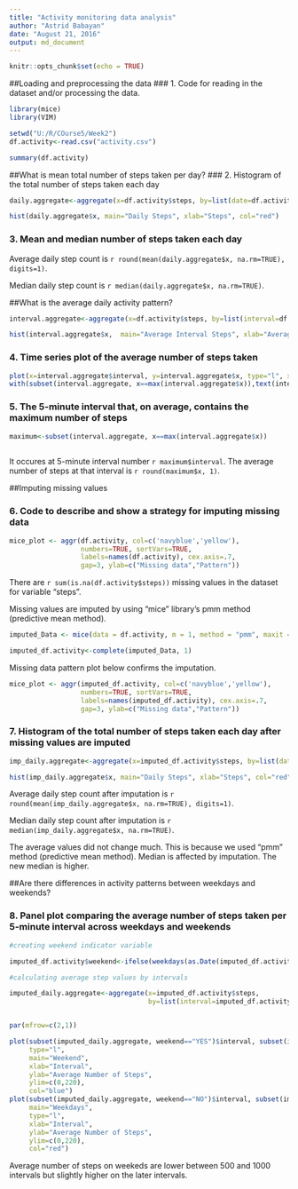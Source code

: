 ```yaml
---
title: "Activity monitoring data analysis"
author: "Astrid Babayan"
date: "August 21, 2016"
output: md_document
---
```


```r

knitr::opts_chunk$set(echo = TRUE)

```

##Loading and preprocessing the data
### 1. Code for reading in the dataset and/or processing the data.


```r

library(mice)
library(VIM)

setwd("U:/R/COurse5/Week2")
df.activity<-read.csv("activity.csv")

summary(df.activity)

```

##What is mean total number of steps taken per day?
### 2. Histogram of the total number of steps taken each day


```r

daily.aggregate<-aggregate(x=df.activity$steps, by=list(date=df.activity$date), FUN=sum)

hist(daily.aggregate$x, main="Daily Steps", xlab="Steps", col="red")

```


### 3. Mean and median number of steps taken each day


Average daily step count is `r round(mean(daily.aggregate$x, na.rm=TRUE), digits=1)`.

Median daily step count is `r median(daily.aggregate$x, na.rm=TRUE)`.

##What is the average daily activity pattern?



``` r

interval.aggregate<-aggregate(x=df.activity$steps, by=list(interval=df.activity$interval), FUN="mean", na.rm=TRUE)

hist(interval.aggregate$x,  main="Average Interval Steps", xlab="Average number of steps per interval", col="blue")
```


### 4. Time series plot of the average number of steps taken


```r
plot(x=interval.aggregate$interval, y=interval.aggregate$x, type="l", xlab="Interval", ylab="Average Number of Steps", main="Average Number of Steps by Interval", ylim=c(0,250))
with(subset(interval.aggregate, x==max(interval.aggregate$x)),text(interval,x,"*", col="red"))
```


### 5. The 5-minute interval that, on average, contains the maximum number of steps


```r

maximum<-subset(interval.aggregate, x==max(interval.aggregate$x))
       
```


It occures at 5-minute interval number `r maximum$interval`. The average number of steps at that interval is `r round(maximum$x, 1)`. 


##Imputing missing values

### 6. Code to describe and show a strategy for imputing missing data


``` r
mice_plot <- aggr(df.activity, col=c('navyblue','yellow'),
                  numbers=TRUE, sortVars=TRUE,
                  labels=names(df.activity), cex.axis=.7,
                  gap=3, ylab=c("Missing data","Pattern"))
```

There are `r sum(is.na(df.activity$steps))` missing values in the dataset for variable "steps".

Missing values are imputed by using "mice" library's pmm method (predictive mean method).

```r

imputed_Data <- mice(data = df.activity, m = 1, method = "pmm", maxit = 10, seed = 100)

imputed_df.activity<-complete(imputed_Data, 1)
```

Missing data pattern plot below confirms the imputation.

``` r
mice_plot <- aggr(imputed_df.activity, col=c('navyblue','yellow'),
                  numbers=TRUE, sortVars=TRUE,
                  labels=names(imputed_df.activity), cex.axis=.7,
                  gap=3, ylab=c("Missing data","Pattern"))

```


### 7. Histogram of the total number of steps taken each day after missing values are imputed


```r

imp_daily.aggregate<-aggregate(x=imputed_df.activity$steps, by=list(date=imputed_df.activity$date), FUN=sum)

hist(imp_daily.aggregate$x, main="Daily Steps", xlab="Steps", col="red")

```


Average daily step count after imputation is `r round(mean(imp_daily.aggregate$x, na.rm=TRUE), digits=1)`.

Median daily step count after imputation is `r median(imp_daily.aggregate$x, na.rm=TRUE)`.

The average values did not change much. This is because we used "pmm" method (predictive mean method). Median is affected by imputation. The new median is higher.


##Are there differences in activity patterns between weekdays and weekends?

### 8. Panel plot comparing the average number of steps taken per 5-minute interval across weekdays and weekends

```r
#creating weekend indicator variable

imputed_df.activity$weekend<-ifelse(weekdays(as.Date(imputed_df.activity$date)) %in% c("Saturday", "Sunday"), "YES", "NO")
```


```r
#calculating average step values by intervals

imputed_daily.aggregate<-aggregate(x=imputed_df.activity$steps, 
                                   by=list(interval=imputed_df.activity$interval, weekend=imputed_df.activity$weekend), FUN=mean)


par(mfrow=c(2,1))

plot(subset(imputed_daily.aggregate, weekend=="YES")$interval, subset(imputed_daily.aggregate, weekend=="YES")$x,
     type="l",
     main="Weekend", 
     xlab="Interval",
     ylab="Average Number of Steps",
     ylim=c(0,220),
     col="blue")
plot(subset(imputed_daily.aggregate, weekend=="NO")$interval, subset(imputed_daily.aggregate, weekend=="NO")$x,
     main="Weekdays", 
     type="l",
     xlab="Interval", 
     ylab="Average Number of Steps",
     ylim=c(0,220),
     col="red")

```

Average number of steps on weekeds are lower between 500 and 1000 intervals but slightly higher on the later intervals.


